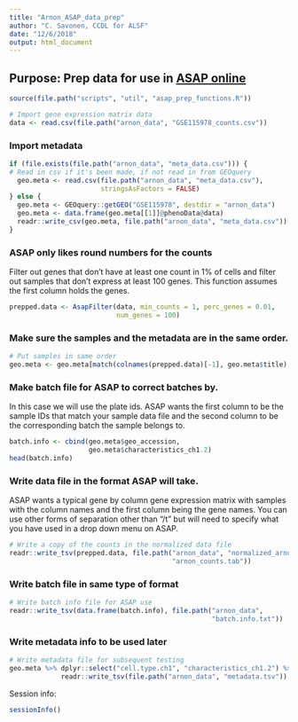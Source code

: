 ```yaml
---
title: "Arnon_ASAP_data_prep"
author: "C. Savonen, CCDL for ALSF"
date: "12/6/2018"
output: html_document
---
```


## Purpose: Prep data for use in [ASAP online](https://asap.epfl.ch/)
```r
source(file.path("scripts", "util", "asap_prep_functions.R"))
```

```r
# Import gene expression matrix data
data <- read.csv(file.path("arnon_data", "GSE115978_counts.csv"))
```

### Import metadata
```r
if (file.exists(file.path("arnon_data", "meta_data.csv"))) {
# Read in csv if it's been made, if not read in from GEOquery
  geo.meta <- read.csv(file.path("arnon_data", "meta_data.csv"),
                       stringsAsFactors = FALSE)
} else {
  geo.meta <- GEOquery::getGEO("GSE115978", destdir = "arnon_data")
  geo.meta <- data.frame(geo.meta[[1]]@phenoData@data)
  readr::write_csv(geo.meta, file.path("arnon_data", "meta_data.csv"))
}
```

### ASAP only likes round numbers for the counts
Filter out genes that don't have at least one count in 1% of cells and filter out 
samples that don't express at least 100 genes. This function assumes the first 
column holds the genes.
```r
prepped.data <- AsapFilter(data, min_counts = 1, perc_genes = 0.01,
                           num_genes = 100)
```

### Make sure the samples and the metadata are in the same order.
```r
# Put samples in same order 
geo.meta <- geo.meta[match(colnames(prepped.data)[-1], geo.meta$title), ]
```

### Make batch file for ASAP to correct batches by.
In this case we will use the plate ids. 
ASAP wants the first column to be the sample IDs that match your sample data file
and the second column to be the corresponding batch the sample belongs to.
```r
batch.info <- cbind(geo.meta$geo_accession,
                    geo.meta$characteristics_ch1.2)
head(batch.info)
```

### Write data file in the format ASAP will take.
ASAP wants a typical gene by column gene expression matrix with samples with 
the column names and the first column being the gene names.
You can use other forms of separation other than "/t" but will need to specify
what you have used in a drop down menu on ASAP. 
```r
# Write a copy of the counts in the normalized data file
readr::write_tsv(prepped.data, file.path("arnon_data", "normalized_arnon", 
                                         "arnon_counts.tab"))
```

### Write batch file in same type of format
```r
# Write batch info file for ASAP use
readr::write_tsv(data.frame(batch.info), file.path("arnon_data",
                                                   "batch.info.txt"))
```

### Write metadata info to be used later
```r
# Write metadata file for subsequent testing
geo.meta %>% dplyr::select("cell.type.ch1", "characteristics_ch1.2") %>%
             readr::write_tsv(file.path("arnon_data", "metadata.tsv"))
```

Session info: 
```r
sessionInfo()
```